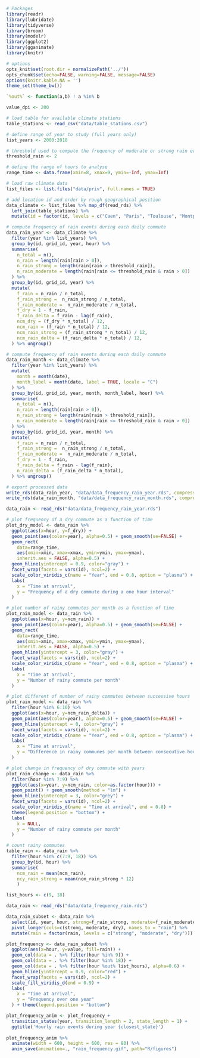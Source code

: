 ```r
# Packages
library(readr)
library(lubridate)
library(tidyverse)
library(broom)
library(modelr)
library(ggplot2)
library(gganimate)
library(knitr)

# options
opts_knit$set(root.dir = normalizePath('../'))
opts_chunk$set(echo=FALSE, warning=FALSE, message=FALSE)
options(knitr.kable.NA = '')
theme_set(theme_bw())

`%out%` <- function(a,b) ! a %in% b

value_dpi <- 200
```

```r
# load table for available climate stations
table_stations <- read_csv("data/table_stations.csv")

# define range of year to study (full years only)
list_years <- 2000:2018

# threshold used to compute the frequency of moderate or strong rain events
threshold_rain <- 2

# define the range of hours to analyse
range_time <- data.frame(xmin=8, xmax=9, ymin=-Inf, ymax=Inf)

# load raw climate data
list_files <- list.files("data/priv", full.names = TRUE)

# add location id and order by rough geographical position
data_climate <- list_files %>% map_df(read_rds) %>% 
  left_join(table_stations) %>% 
  mutate(id = factor(id, levels = c("Caen", "Paris", "Toulouse", "Montpellier")))

# compute frequency of rain events during each daily commute
data_rain_year <- data_climate %>% 
  filter(year %in% list_years) %>% 
  group_by(id, grid_id, year, hour) %>% 
  summarise(
    n_total = n(),
    n_rain = length(rain[rain > 0]),
    n_rain_strong = length(rain[rain > threshold_rain]),
    n_rain_moderate = length(rain[rain <= threshold_rain & rain > 0])
  ) %>%
  group_by(id, grid_id, year) %>% 
  mutate(
    f_rain = n_rain / n_total,
    f_rain_strong =  n_rain_strong / n_total,
    f_rain_moderate =  n_rain_moderate / n_total,
    f_dry = 1 - f_rain,
    f_rain_delta = f_rain - lag(f_rain),
    ncm_dry = (f_dry * n_total) / 12,
    ncm_rain = (f_rain * n_total) / 12,
    ncm_rain_strong = (f_rain_strong * n_total) / 12,
    ncm_rain_delta = (f_rain_delta * n_total) / 12,
  ) %>% ungroup()

# compute frequency of rain events during each daily commute
data_rain_month <- data_climate %>% 
  filter(year %in% list_years) %>% 
  mutate(
    month = month(date),
    month_label = month(date, label = TRUE, locale = "C")
  ) %>% 
  group_by(id, grid_id, year, month, month_label, hour) %>% 
  summarise(
    n_total = n(),
    n_rain = length(rain[rain > 0]),
    n_rain_strong = length(rain[rain > threshold_rain]),
    n_rain_moderate = length(rain[rain <= threshold_rain & rain > 0])
  ) %>%
  group_by(id, grid_id, year, month) %>% 
  mutate(
    f_rain = n_rain / n_total,
    f_rain_strong =  n_rain_strong / n_total,
    f_rain_moderate =  n_rain_moderate / n_total,
    f_dry = 1 - f_rain,
    f_rain_delta = f_rain - lag(f_rain),
    n_rain_delta = (f_rain_delta * n_total),
  ) %>% ungroup()

# export processed data
write_rds(data_rain_year, "data/data_frequency_rain_year.rds", compress = "gz")
write_rds(data_rain_month, "data/data_frequency_rain_month.rds", compress = "gz")
```

```r

data_rain <- read_rds("data/data_frequency_rain_year.rds")

# plot frequency of a dry commute as a function of time   
plot_dry_model <- data_rain %>%
  ggplot(aes(x=hour, y=f_dry)) +
  geom_point(aes(color=year), alpha=0.5) + geom_smooth(se=FALSE) +
  geom_rect(
    data=range_time,
    aes(xmin=xmin, xmax=xmax, ymin=ymin, ymax=ymax),
    inherit.aes = FALSE, alpha=0.5) +
  geom_hline(yintercept = 0.9, color="gray") +
  facet_wrap(facets = vars(id), ncol=2) +
  scale_color_viridis_c(name = "Year", end = 0.8, option = "plasma") +
  labs(
    x = "Time at arrival",
    y = "Frequency of a dry commute during a one hour interval"
  ) 

# plot number of rainy commutes per month as a function of time   
plot_rain_model <- data_rain %>%
  ggplot(aes(x=hour, y=ncm_rain)) +
  geom_point(aes(color=year), alpha=0.5) + geom_smooth(se=FALSE) +
  geom_rect(
    data=range_time,
    aes(xmin=xmin, xmax=xmax, ymin=ymin, ymax=ymax),
    inherit.aes = FALSE, alpha=0.5) +
  geom_hline(yintercept = 3, color="gray") +
  facet_wrap(facets = vars(id), ncol=2) +
  scale_color_viridis_c(name = "Year", end = 0.8, option = "plasma") +
  labs(
    x = "Time at arrival",
    y = "Number of rainy commute per month"
  )

# plot different of number of rainy commutes between successive hours
plot_rain_model <- data_rain %>%
  filter(hour %in% 6:10) %>% 
  ggplot(aes(x=hour, y=ncm_rain_delta)) +
  geom_point(aes(color=year), alpha=0.5) + geom_smooth(se=FALSE) +
  geom_hline(yintercept = 0, color="gray") +
  facet_wrap(facets = vars(id), ncol=2) +
  scale_color_viridis_c(name = "Year", end = 0.8, option = "plasma") +
  labs(
    x = "Time at arrival",
    y = "Difference in rainy communes per month between consecutive hours"
  )

# plot change in frequency of dry commute with years
plot_rain_change <- data_rain %>% 
  filter(hour %in% 7:9) %>% 
  ggplot(aes(x=year, y=ncm_rain, color=as.factor(hour))) +
  geom_point() + geom_smooth(method = "lm") +
  geom_hline(yintercept = 3, color="grey") +
  facet_wrap(facets = vars(id), ncol=2) +
  scale_color_viridis_d(name = "Time at arrival", end = 0.8) +
  theme(legend.position = "bottom") +
  labs(
    x = NULL,
    y = "Number of rainy commute per month"
  )

# count rainy commutes
table_rain <- data_rain %>% 
  filter(hour %in% c(7:9, 18)) %>% 
  group_by(id, hour) %>% 
  summarise(
    ncm_rain = mean(ncm_rain),
    ncy_rain_strong = mean(ncm_rain_strong * 12)
    )

```

```r
list_hours <- c(9, 18)

data_rain <- read_rds("data/data_frequency_rain.rds")

data_rain_subset <- data_rain %>% 
  select(id, year, hour, strong=f_rain_strong, moderate=f_rain_moderate, dry=f_dry) %>% 
  pivot_longer(cols=c(strong, moderate, dry), names_to = "rain") %>% 
  mutate(rain = factor(rain, levels = c("strong", "moderate", "dry")))

plot_frequency <- data_rain_subset %>%
  ggplot(aes(x=hour, y=value, fill=rain)) +
  geom_col(data = . %>% filter(hour %in% 9)) +
  geom_col(data = . %>% filter(hour %in% 18)) +
  geom_col(data = . %>% filter(hour %out% list_hours), alpha=0.6) +
  geom_hline(yintercept = 0.9, color="red") +
  facet_wrap(facets = vars(id), ncol=2) +
  scale_fill_viridis_d(end = 0.9) +
  labs(
    x = "Time at arrival",
    y = "Frequency over one year"
  ) + theme(legend.position = "bottom")

plot_frequency_anim <- plot_frequency + 
  transition_states(year, transition_length = 2, state_length = 1) +
  ggtitle('Hourly rain events during year {closest_state}') 
  
plot_frequency_anim %>% 
  animate(width = 600, height = 600, res = 80) %>% 
  anim_save(animation=., "rain_frequency.gif", path="R/figures")

```